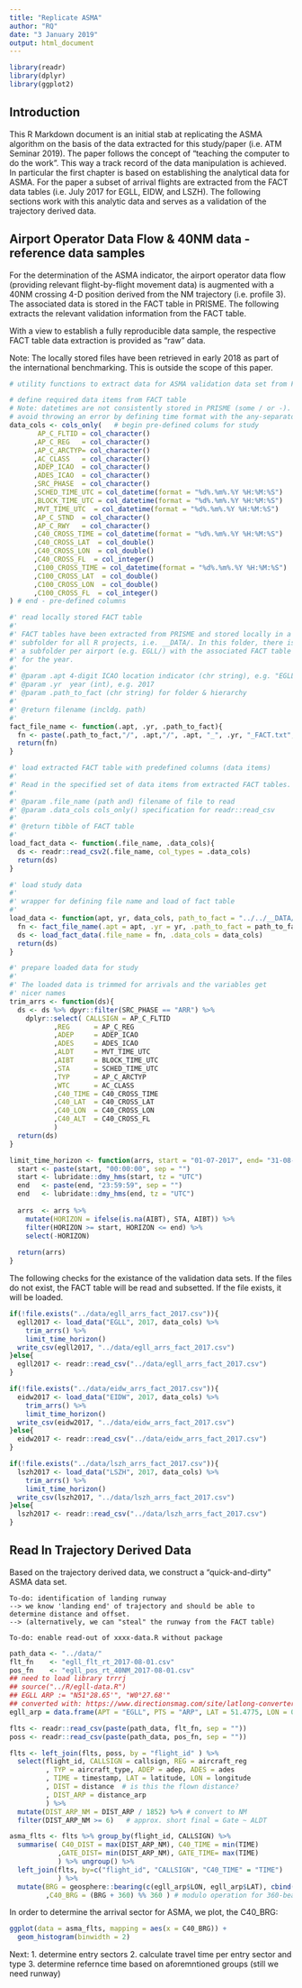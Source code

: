 ```yaml
---
title: "Replicate ASMA"
author: "RQ"
date: "3 January 2019"
output: html_document
---
```


```r
library(readr)
library(dplyr)
library(ggplot2)
```

## Introduction

This R Markdown document is an initial stab at replicating the ASMA algorithm on the basis of the data extracted for this study/paper (i.e. ATM Seminar 2019).
The paper follows the concept of "teaching the computer to do the work". This way a track record of the data manipulation is achieved. In particular the first chapter is based on establishing the analytical data for ASMA. For the paper a subset of arrival flights are extracted from the FACT data tables (i.e. July 2017 for EGLL, EIDW, and LSZH).
The following sections work with this analytic data and serves as a validation of the trajectory derived data.

## Airport Operator Data Flow & 40NM data - reference data samples

For the determination of the ASMA indicator, the airport operator data flow (providing relevant flight-by-flight movement data) is augmented with a 40NM crossing 4-D position derived from the NM trajectory (i.e. profile 3).
The associated data is stored in the FACT table in PRISME.
The following extracts the relevant validation information from the FACT table.

With a view to establish a fully reproducible data sample, the respective FACT table data extraction is provided as "raw" data. 

Note: The locally stored files have been retrieved in early 2018 as part of the international benchmarking. This is outside the scope of this paper.

```r
# utility functions to extract data for ASMA validation data set from FACT tables

# define required data items from FACT table
# Note: datetimes are not consistently stored in PRISME (some / or -). Thus, we 
# avoid throwing an error by defining time format with the any-separator, i.e. '%.'.
data_cols <- cols_only(   # begin pre-defined colums for study
       AP_C_FLTID = col_character()
      ,AP_C_REG   = col_character()
      ,AP_C_ARCTYP= col_character()
      ,AC_CLASS   = col_character()
      ,ADEP_ICAO  = col_character()
      ,ADES_ICAO  = col_character()
      ,SRC_PHASE  = col_character()
      ,SCHED_TIME_UTC = col_datetime(format = "%d%.%m%.%Y %H:%M:%S")
      ,BLOCK_TIME_UTC = col_datetime(format = "%d%.%m%.%Y %H:%M:%S")
      ,MVT_TIME_UTC  = col_datetime(format = "%d%.%m%.%Y %H:%M:%S")
      ,AP_C_STND  = col_character()
      ,AP_C_RWY   = col_character()
      ,C40_CROSS_TIME = col_datetime(format = "%d%.%m%.%Y %H:%M:%S")
      ,C40_CROSS_LAT  = col_double()
      ,C40_CROSS_LON  = col_double()
      ,C40_CROSS_FL  = col_integer()
      ,C100_CROSS_TIME = col_datetime(format = "%d%.%m%.%Y %H:%M:%S")
      ,C100_CROSS_LAT  = col_double()
      ,C100_CROSS_LON  = col_double()
      ,C100_CROSS_FL  = col_integer()
) # end - pre-defined columns

#' read locally stored FACT table
#'
#' FACT tables have been extracted from PRISME and stored locally in a
#' subfolder for all R projects, i.e. __DATA/. In this folder, there is
#' a subfolder per airport (e.g. EGLL/) with the associated FACT table
#' for the year.
#'
#' @param .apt 4-digit ICAO location indicator (chr string), e.g. "EGLL"
#' @param .yr  year (int), e.g. 2017
#' @param .path_to_fact (chr string) for folder & hierarchy
#'
#' @return filename (incldg. path)
#'
fact_file_name <- function(.apt, .yr, .path_to_fact){
  fn <- paste(.path_to_fact,"/", .apt,"/", .apt, "_", .yr, "_FACT.txt", sep = "")
  return(fn)
}

#' load extracted FACT table with predefined columns (data items)
#' 
#' Read in the specified set of data items from extracted FACT tables.
#'
#' @param .file_name (path and) filename of file to read
#' @param .data_cols cols_only() specification for readr::read_csv
#'
#' @return tibble of FACT table
#'
load_fact_data <- function(.file_name, .data_cols){
  ds <- readr::read_csv2(.file_name, col_types = .data_cols)
  return(ds)
}

#' load study data
#'
#' wrapper for defining file name and load of fact table
#'
load_data <- function(apt, yr, data_cols, path_to_fact = "../../__DATA/"){
  fn <- fact_file_name(.apt = apt, .yr = yr, .path_to_fact = path_to_fact)
  ds <- load_fact_data(.file_name = fn, .data_cols = data_cols)
  return(ds)
}

#' prepare loaded data for study
#'
#' The loaded data is trimmed for arrivals and the variables get
#' nicer names
trim_arrs <- function(ds){
  ds <- ds %>% dpyr::filter(SRC_PHASE == "ARR") %>%
    dplyr::select( CALLSIGN = AP_C_FLTID
           ,REG      = AP_C_REG
           ,ADEP     = ADEP_ICAO
           ,ADES     = ADES_ICAO
           ,ALDT     = MVT_TIME_UTC
           ,AIBT     = BLOCK_TIME_UTC
           ,STA      = SCHED_TIME_UTC
           ,TYP      = AP_C_ARCTYP
           ,WTC      = AC_CLASS
           ,C40_TIME = C40_CROSS_TIME
           ,C40_LAT  = C40_CROSS_LAT
           ,C40_LON  = C40_CROSS_LON
           ,C40_ALT  = C40_CROSS_FL
           )
  return(ds)
}

limit_time_horizon <- function(arrs, start = "01-07-2017", end= "31-08-2017"){
  start <- paste(start, "00:00:00", sep = "")
  start <- lubridate::dmy_hms(start, tz = "UTC")
  end   <- paste(end, "23:59:59", sep = "")
  end   <- lubridate::dmy_hms(end, tz = "UTC")
  
  arrs  <- arrs %>% 
    mutate(HORIZON = ifelse(is.na(AIBT), STA, AIBT)) %>%
    filter(HORIZON >= start, HORIZON <= end) %>%
    select(-HORIZON)
  
  return(arrs)
}

```

The following checks for the existance of the validation data sets.
If the files do not exist, the FACT table will be read and subsetted.
If the file exists, it will be loaded.

```r
if(!file.exists("../data/egll_arrs_fact_2017.csv")){
  egll2017 <- load_data("EGLL", 2017, data_cols) %>% 
    trim_arrs() %>% 
    limit_time_horizon()
  write_csv(egll2017, "../data/egll_arrs_fact_2017.csv")
}else{
  egll2017 <- readr::read_csv("../data/egll_arrs_fact_2017.csv")
}

if(!file.exists("../data/eidw_arrs_fact_2017.csv")){
  eidw2017 <- load_data("EIDW", 2017, data_cols) %>% 
    trim_arrs() %>% 
    limit_time_horizon()
  write_csv(eidw2017, "../data/eidw_arrs_fact_2017.csv")
}else{
  eidw2017 <- readr::read_csv("../data/eidw_arrs_fact_2017.csv")
}

if(!file.exists("../data/lszh_arrs_fact_2017.csv")){
  lszh2017 <- load_data("LSZH", 2017, data_cols) %>% 
    trim_arrs() %>% 
    limit_time_horizon()
  write_csv(lszh2017, "../data/lszh_arrs_fact_2017.csv")
}else{
  lszh2017 <- readr::read_csv("../data/lszh_arrs_fact_2017.csv")
}
```

## Read In Trajectory Derived Data

Based on the trajectory derived data, we construct a "quick-and-dirty" ASMA data set.

```
To-do: identification of landing runway
--> we know 'landing end' of trajectory and should be able to determine distance and offset.
--> (alternatively, we can "steal" the runway from the FACT table)

To-do: enable read-out of xxxx-data.R without package
```

```r
path_data <- "../data/" 
flt_fn    <- "egll_flt_rt_2017-08-01.csv"
pos_fn    <- "egll_pos_rt_40NM_2017-08-01.csv"
## need to load library trrrj
## source("../R/egll-data.R")
## EGLL ARP := "N51°28.65'", "W0°27.68'"
## converted with: https://www.directionsmag.com/site/latlong-converter/
egll_arp = data.frame(APT = "EGLL", PTS = "ARP", LAT = 51.4775, LON = 0.4613333)

flts <- readr::read_csv(paste(path_data, flt_fn, sep = ""))
poss <- readr::read_csv(paste(path_data, pos_fn, sep = ""))

flts <- left_join(flts, poss, by = "flight_id" ) %>% 
  select(flight_id, CALLSIGN = callsign, REG = aircraft_reg
         , TYP = aircraft_type, ADEP = adep, ADES = ades
         , TIME = timestamp, LAT = latitude, LON = longitude
         , DIST = distance  # is this the flown distance?
         , DIST_ARP = distance_arp 
         ) %>% 
  mutate(DIST_ARP_NM = DIST_ARP / 1852) %>% # convert to NM
  filter(DIST_ARP_NM >= 6)   # approx. short final = Gate ~ ALDT

asma_flts <- flts %>% group_by(flight_id, CALLSIGN) %>%
  summarise( C40_DIST = max(DIST_ARP_NM), C40_TIME = min(TIME)
            ,GATE_DIST= min(DIST_ARP_NM), GATE_TIME= max(TIME)
            ) %>% ungroup() %>%
  left_join(flts, by=c("flight_id", "CALLSIGN", "C40_TIME" = "TIME")
            ) %>% 
  mutate(BRG = geosphere::bearing(c(egll_arp$LON, egll_arp$LAT), cbind(LON, LAT))
         ,C40_BRG = (BRG + 360) %% 360 ) # modulo operation for 360-bearings

```

In order to determine the arrival sector for ASMA, we plot, the C40_BRG:

```r
ggplot(data = asma_flts, mapping = aes(x = C40_BRG)) + 
  geom_histogram(binwidth = 2)
```

Next: 
1. determine entry sectors
2. calculate travel time per entry sector and type
3. determine refernce time based on aforemntioned groups (still we need runway)
